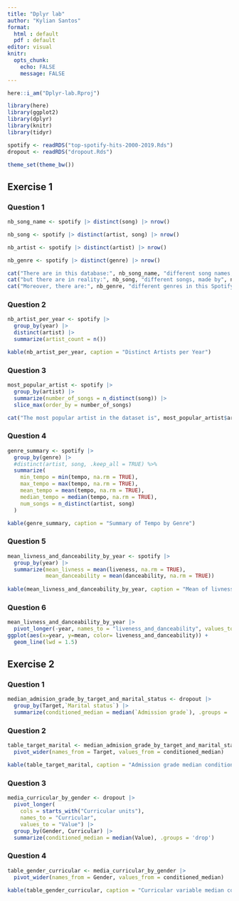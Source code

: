 ```yaml
---
title: "Dplyr lab"
author: "Kylian Santos"
format: 
  html : default
  pdf : default
editor: visual
knitr:
  opts_chunk:
    echo: FALSE
    message: FALSE
---
```


```r
here::i_am("Dplyr-lab.Rproj")

library(here)
library(ggplot2)
library(dplyr)
library(knitr)
library(tidyr)

spotify <- readRDS("top-spotify-hits-2000-2019.Rds")
dropout <- readRDS("dropout.Rds")

theme_set(theme_bw())
```

## Exercise 1 

### Question 1 

```r
nb_song_name <- spotify |> distinct(song) |> nrow()

nb_song <- spotify |> distinct(artist, song) |> nrow()

nb_artist <- spotify |> distinct(artist) |> nrow()

nb_genre <- spotify |> distinct(genre) |> nrow()

cat("There are in this database:", nb_song_name, "different song names,\n")
cat("but there are in reality:", nb_song, "different songs, made by", nb_artist, "different artists.\n")
cat("Moreover, there are:", nb_genre, "different genres in this Spotify database.\n")
```
### Question 2 

```r
nb_artist_per_year <- spotify |>
  group_by(year) |>
  distinct(artist) |>
  summarize(artist_count = n())

kable(nb_artist_per_year, caption = "Distinct Artists per Year")
```

### Question 3 

```r
most_popular_artist <- spotify |>
  group_by(artist) |>
  summarize(number_of_songs = n_distinct(song)) |>
  slice_max(order_by = number_of_songs)

cat("The most popular artist in the dataset is", most_popular_artist$artist, "with", most_popular_artist$number_of_songs, "songs.")
```

### Question 4 

```r
genre_summary <- spotify |>
  group_by(genre) |>
  #distinct(artist, song, .keep_all = TRUE) %>%
  summarize(
    min_tempo = min(tempo, na.rm = TRUE),
    max_tempo = max(tempo, na.rm = TRUE),
    mean_tempo = mean(tempo, na.rm = TRUE),
    median_tempo = median(tempo, na.rm = TRUE),
    num_songs = n_distinct(artist, song)
  )

kable(genre_summary, caption = "Summary of Tempo by Genre")
```

### Question 5 

```r
mean_livness_and_danceability_by_year <- spotify |>
  group_by(year) |>
  summarize(mean_livness = mean(liveness, na.rm = TRUE),
            mean_danceability = mean(danceability, na.rm = TRUE))
  
kable(mean_livness_and_danceability_by_year, caption = "Mean of livness and danceability by genre.")
```


### Question 6 

```r
mean_livness_and_danceability_by_year |>
  pivot_longer(-year, names_to = "liveness_and_danceability", values_to = "mean") |>
ggplot(aes(x=year, y=mean, color= liveness_and_danceability)) +
  geom_line(lwd = 1.5)
```


## Exercise 2 

### Question 1 

```r
median_admision_grade_by_target_and_marital_status <- dropout |>
  group_by(Target,`Marital status`) |>
  summarize(conditioned_median = median(`Admission grade`), .groups = 'drop')
```

### Question 2 

```r
table_target_marital <- median_admision_grade_by_target_and_marital_status |>
  pivot_wider(names_from = Target, values_from = conditioned_median)

kable(table_target_marital, caption = "Admission grade median conditioned both on the Target vraiable and on the Marital status")
```

### Question  3

```r
media_curricular_by_gender <- dropout |>
  pivot_longer(
    cols = starts_with("Curricular units"),
    names_to = "Curricular",
    values_to = "Value") |>
  group_by(Gender, Curricular) |>
  summarize(conditioned_median = median(Value), .groups = 'drop')
```

### Question 4 

```r
table_gender_curricular <- media_curricular_by_gender |>
  pivot_wider(names_from = Gender, values_from = conditioned_median)

kable(table_gender_curricular, caption = "Curricular variable median conditioned on the Genders")
```


